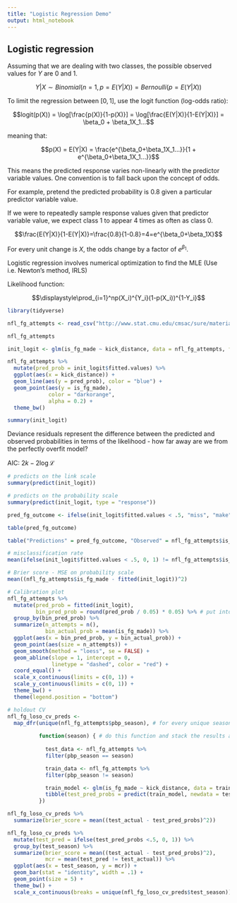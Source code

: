 ```yaml
---
title: "Logistic Regression Demo"
output: html_notebook
---
```


## Logistic regression

Assuming that we are dealing with two classes, the possible observed values for $Y$ are $0$ and $1$.

$$Y|X \sim Binomial(n = 1, p = E(Y|X)) = Bernoulli(p = E(Y|X))$$

To limit the regression between $[0, 1]$, use the logit function (log-odds ratio):

$$logit(p(X)) = \log[\frac{p(X)}{1-p(X)}] = \log[\frac{E(Y|X)}{1-E(Y|X)}] = \beta_0 + \beta_1X_1...$$

meaning that:

$$p(X) = E(Y|X) = \frac{e^{\beta_0+\beta_1X_1...}}{1 + e^{\beta_0+\beta_1X_1...}}$$

This means the predicted response varies non-linearly with the predictor variable values. One convention is to fall back upon the concept of odds.

For example, pretend the predicted probability is 0.8 given a particular predictor variable value.

If we were to repeatedly sample response values given that predictor variable value, we expect class 1 to appear 4 times as often as class 0.

$$\frac{E(Y|X)}{1-E(Y|X)}=\frac{0.8}{1-0.8}=4=e^{\beta_0+\beta_1X}$$

For every unit change is $X$, the odds change by a factor of $e^{\beta_1}$.

Logistic regression involves numerical optimization to find the MLE (Use i.e. Newton's method, IRLS)

Likelihood function: 

$$\displaystyle\prod_{i=1}^np(X_i)^{Y_i}(1-p(X_i))^{1-Y_i}$$

```r
library(tidyverse)

nfl_fg_attempts <- read_csv("http://www.stat.cmu.edu/cmsac/sure/materials/data/glm_examples/nfl_fg_attempt_data.csv")

nfl_fg_attempts
```

```r
init_logit <- glm(is_fg_made ~ kick_distance, data = nfl_fg_attempts, family = "binomial")

nfl_fg_attempts %>% 
  mutate(pred_prob = init_logit$fitted.values) %>% 
  ggplot(aes(x = kick_distance)) +
  geom_line(aes(y = pred_prob), color = "blue") +
  geom_point(aes(y = is_fg_made),
             color = "darkorange",
             alpha = 0.2) +
  theme_bw()

```

```r
summary(init_logit)
```

Deviance residuals represent the difference between the predicted and observed probabilities in terms of the likelihood - how far away are we from the perfectly overfit model?

AIC: $2k - 2\log\mathcal L$

```r
# predicts on the link scale
summary(predict(init_logit))

# predicts on the probability scale
summary(predict(init_logit, type = "response"))

pred_fg_outcome <- ifelse(init_logit$fitted.values < .5, "miss", "make")

table(pred_fg_outcome)

table("Predictions" = pred_fg_outcome, "Observed" = nfl_fg_attempts$is_fg_made)

# misclassification rate
mean(ifelse(init_logit$fitted.values < .5, 0, 1) != nfl_fg_attempts$is_fg_made)

# Brier score - MSE on probability scale
mean((nfl_fg_attempts$is_fg_made - fitted(init_logit))^2)
```

```r
# Calibration plot
nfl_fg_attempts %>% 
  mutate(pred_prob = fitted(init_logit),
         bin_pred_prob = round(pred_prob / 0.05) * 0.05) %>% # put into bins with width 0.05
  group_by(bin_pred_prob) %>% 
  summarize(n_attempts = n(),
            bin_actual_prob = mean(is_fg_made)) %>% 
  ggplot(aes(x = bin_pred_prob, y = bin_actual_prob)) +
  geom_point(aes(size = n_attempts)) +
  geom_smooth(method = "loess", se = FALSE) +
  geom_abline(slope = 1, intercept = 0,
              linetype = "dashed", color = "red") +
  coord_equal() +
  scale_x_continuous(limits = c(0, 1)) +
  scale_y_continuous(limits = c(0, 1)) +
  theme_bw() + 
  theme(legend.position = "bottom")
```

```r
# holdout CV
nfl_fg_loso_cv_preds <- 
  map_dfr(unique(nfl_fg_attempts$pbp_season), # for every unique season
          
          function(season) { # do this function and stack the results as a df
            
            test_data <- nfl_fg_attempts %>% 
            filter(pbp_season == season)

            train_data <- nfl_fg_attempts %>% 
            filter(pbp_season != season)

            train_model <- glm(is_fg_made ~ kick_distance, data = train_data, family = "binomial")
            tibble(test_pred_probs = predict(train_model, newdata = test_data, type = "response"), test_actual = test_data$is_fg_made, test_season = season)
          })

nfl_fg_loso_cv_preds %>% 
  summarize(brier_score = mean((test_actual - test_pred_probs)^2))

nfl_fg_loso_cv_preds %>% 
  mutate(test_pred = ifelse(test_pred_probs <.5, 0, 1)) %>% 
  group_by(test_season) %>% 
  summarize(brier_score = mean((test_actual - test_pred_probs)^2),
            mcr = mean(test_pred != test_actual)) %>% 
  ggplot(aes(x = test_season, y = mcr)) +
  geom_bar(stat = "identity", width = .1) +
  geom_point(size = 5) +
  theme_bw() +
  scale_x_continuous(breaks = unique(nfl_fg_loso_cv_preds$test_season))

```
